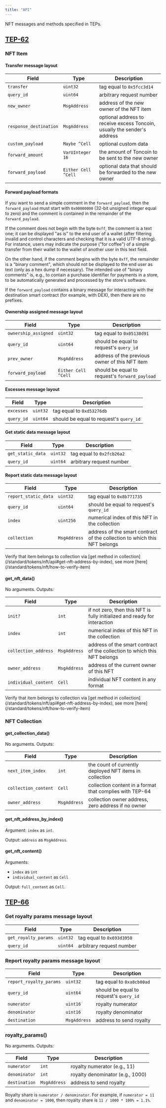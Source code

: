 ```yaml
---
title: "API"
---
```



NFT messages and methods specified in TEPs.

## [TEP-62](https://github.com/ton-blockchain/TEPs/blob/1fbc23cac69723c53251f686ec90d81bf0e83443/text/0062-nft-standard.md)

### NFT Item

#### Transfer message layout

| Field                  | Type                | Description                                                              |
| ---------------------- | ------------------- | ------------------------------------------------------------------------ |
| `transfer`             | `uint32`            | tag equal to `0x5fcc3d14`                                                |
| `query_id`             | `uint64`            | arbitrary request number                                                 |
| `new_owner`            | `MsgAddress`        | address of the new owner of the NFT item                                 |
| `response_destination` | `MsgAddress`        | optional address to receive excess Toncoin, usually the sender's address |
| `custom_payload`       | `Maybe ^Cell`       | optional custom data                                                     |
| `forward_amount`       | `VarUInteger 16`    | the amount of Toncoin to be sent to the new owner                        |
| `forward_payload`      | `Either Cell ^Cell` | optional data that should be forwarded to the new owner                  |

#### Forward payload formats

If you want to send a simple comment in the `forward_payload`, then the `forward_payload` must start with `0x00000000` (32-bit unsigned integer equal to zero) and the comment is contained in the remainder of the `forward_payload`.

If the comment does not begin with the byte `0xff`, the comment is a text one; it can be displayed "as is" to the end user of a wallet (after filtering invalid and control characters and checking that it is a valid UTF-8 string). For instance, users may indicate the purpose ("for coffee") of a simple transfer from their wallet to the wallet of another user in this text field.

On the other hand, if the comment begins with the byte `0xff`, the remainder is a "binary comment", which should not be displayed to the end user as text (only as a hex dump if necessary). The intended use of "binary comments" is, e.g., to contain a purchase identifier for payments in a store, to be automatically generated and processed by the store's software.

If the `forward_payload` contains a binary message for interacting with the destination smart contract (for example, with DEX), then there are no prefixes.

#### Ownership assigned message layout

| Field                | Type                | Description                                    |
| -------------------- | ------------------- | ---------------------------------------------- |
| `ownership_assigned` | `uint32`            | tag equal to `0x05138d91`                      |
| `query_id`           | `uint64`            | should be equal to request's `query_id`        |
| `prev_owner`         | `MsgAddress`        | address of the previous owner of this NFT item |
| `forward_payload`    | `Either Cell ^Cell` | should be equal to request's `forward_payload` |

#### Excesses message layout

| Field      | Type     | Description                             |
| ---------- | -------- | --------------------------------------- |
| `excesses` | `uint32` | tag equal to `0xd53276db`               |
| `query_id` | `uint64` | should be equal to request's `query_id` |

#### Get static data message layout

| Field             | Type     | Description               |
| ----------------- | -------- | ------------------------- |
| `get_static_data` | `uint32` | tag equal to `0x2fcb26a2` |
| `query_id`        | `uint64` | arbitrary request number  |

#### Report static data message layout

| Field                | Type         | Description                                                               |
| -------------------- | ------------ | ------------------------------------------------------------------------- |
| `report_static_data` | `uint32`     | tag equal to `0x8b771735`                                                 |
| `query_id`           | `uint64`     | should be equal to request's `query_id`                                   |
| `index`              | `uint256`    | numerical index of this NFT in the collection                             |
| `collection`         | `MsgAddress` | address of the smart contract of the collection to which this NFT belongs |

<Aside type="caution">Verify that item belongs to collection via [get method in collection](/standard/tokens/nft/api#get-nft-address-by-index), see more [here](/standard/tokens/nft/how-to-verify-item)</Aside>

#### get\_nft\_data()

No arguments. Outputs:

| Field                | Type         | Description                                                               |
| -------------------- | ------------ | ------------------------------------------------------------------------- |
| `init?`              | `int`        | if not zero, then this NFT is fully initialized and ready for interaction |
| `index`              | `int`        | numerical index of this NFT in the collection                             |
| `collection_address` | `MsgAddress` | address of the smart contract of the collection to which this NFT belongs |
| `owner_address`      | `MsgAddress` | address of the current owner of this NFT                                  |
| `individual_content` | `Cell`       | individual NFT content in any format                                      |

<Aside type="caution">Verify that item belongs to collection via [get method in collection](/standard/tokens/nft/api#get-nft-address-by-index), see more [here](/standard/tokens/nft/how-to-verify-item)</Aside>

### NFT Collection

#### get\_collection\_data()

No arguments. Outputs:

| Field                | Type         | Description                                              |
| -------------------- | ------------ | -------------------------------------------------------- |
| `next_item_index`    | `int`        | the count of currently deployed NFT items in collection  |
| `collection_content` | `Cell`       | collection content in a format that complies with TEP-64 |
| `owner_address`      | `MsgAddress` | collection owner address, zero address if no owner       |

#### get\_nft\_address\_by\_index()

Argument: `index` as `int`.

Output: `address` as `MsgAddress`.

#### get\_nft\_content()

Arguments:

- `index` as `int`
- `individual_content` as `Cell`

Output: `full_content` as `Cell`.

## [TEP-66](https://github.com/ton-blockchain/TEPs/blob/c5bfe285ef91810fab02c5352593f5a1455458bf/text/0066-nft-royalty-standard.md)

### Get royalty params message layout

| Field                | Type     | Description               |
| -------------------- | -------- | ------------------------- |
| `get_royalty_params` | `uint32` | tag equal to `0x693d3950` |
| `query_id`           | `uint64` | arbitrary request number  |

### Report royalty params message layout

| Field                   | Type         | Description                             |
| ----------------------- | ------------ | --------------------------------------- |
| `report_royalty_params` | `uint32`     | tag equal to `0xa8cb00ad`               |
| `query_id`              | `uint64`     | should be equal to request's `query_id` |
| `numerator`             | `uint16`     | royalty numerator                       |
| `denominator`           | `uint16`     | royalty denominator                     |
| `destination`           | `MsgAddress` | address to send royalty                 |

### royalty\_params()

No arguments. Outputs:

| Field         | Type         | Description                      |
| ------------- | ------------ | -------------------------------- |
| `numerator`   | `int`        | royalty numerator (e.g., 11)     |
| `denominator` | `int`        | royalty denominator (e.g., 1000) |
| `destination` | `MsgAddress` | address to send royalty          |

Royalty share is `numerator / denominator`. For example, if `numerator = 11` and `denominator = 1000`, then royalty share is `11 / 1000 * 100% = 1.1%`.
